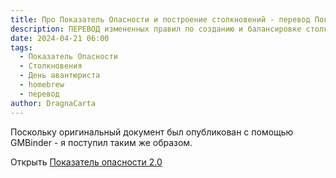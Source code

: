 ```yaml
---
title: Про Показатель Опасности и построение столкновений - перевод Показатели Опасности 2.0
description: ПЕРЕВОД измененных правил по созданию и балансировке столкновений
date: 2024-04-21 06:00
tags:
  - Показатель Опасности
  - Столкновения
  - День авантюриста
  - homebrew
  - перевод
author: DragnaCarta
---
```


Поскольку оригинальный документ был опубликован с помощью GMBinder - я поступил таким же образом.



Открыть [Показатель опасности 2.0](https://www.gmbinder.com/share/-NvyddlwRAFQRNmVKrPW)


